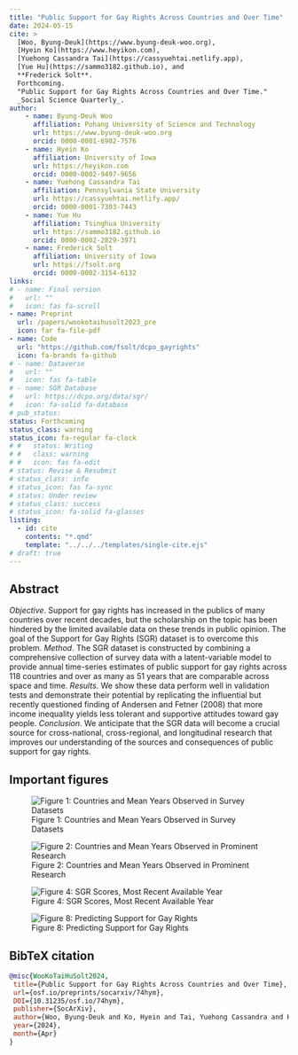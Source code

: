 ```yaml
---
title: "Public Support for Gay Rights Across Countries and Over Time"
date: 2024-05-15
cite: >
  [Woo, Byung-Deuk](https://www.byung-deuk-woo.org),
  [Hyein Ko](https://www.heyikon.com),
  [Yuehong Cassandra Tai](https://cassyuehtai.netlify.app), 
  [Yue Hu](https://sammo3182.github.io), and
  **Frederick Solt**. 
  Forthcoming.
  "Public Support for Gay Rights Across Countries and Over Time."
  _Social Science Quarterly_.
author:
    - name: Byung-Deuk Woo
      affiliation: Pohang University of Science and Technology
      url: https://www.byung-deuk-woo.org
      orcid: 0000-0001-6902-7576 
    - name: Hyein Ko
      affiliation: University of Iowa
      url: https://heyikon.com
      orcid: 0000-0002-9497-9656      
    - name: Yuehong Cassandra Tai
      affiliation: Pennsylvania State University
      url: https://cassyuehtai.netlify.app/
      orcid: 0000-0001-7303-7443
    - name: Yue Hu
      affiliation: Tsinghua University
      url: https://sammo3182.github.io
      orcid: 0000-0002-2829-3971
    - name: Frederick Solt
      affiliation: University of Iowa
      url: https://fsolt.org
      orcid: 0000-0002-3154-6132
links:
# - name: Final version
#   url: ""
#   icon: fas fa-scroll
- name: Preprint
  url: /papers/wookotaihusolt2023_pre
  icon: far fa-file-pdf
- name: Code
  url: "https://github.com/fsolt/dcpo_gayrights"
  icon: fa-brands fa-github
# - name: Dataverse
#   url: ""
#   icon: fas fa-table
# - name: SGR Database
#   url: https://dcpo.org/data/sgr/
#   icon: fa-solid fa-database
# pub_status:
status: Forthcoming
status_class: warning
status_icon: fa-regular fa-clock
# #   status: Writing
# #   class: warning
# #   icon: fas fa-edit
# status: Revise & Resubmit
# status_class: info
# status_icon: fas fa-sync
# status: Under review
# status_class: success
# status_icon: fa-solid fa-glasses
listing:
  - id: cite
    contents: "*.qmd"
    template: "../../../templates/single-cite.ejs"
# draft: true
---
```


::: {#cite}
:::

## Abstract

_Objective_. Support for gay rights has increased in the publics of many countries over recent decades, but the scholarship on the topic has been hindered by the limited available data on these trends in public opinion. The goal of the Support for Gay Rights (SGR) dataset is to overcome this problem. _Method_. The SGR dataset is constructed by combining a comprehensive collection of survey data with a latent-variable model to provide annual time-series estimates of public support for gay rights across 118 countries and over as many as 51 years that are comparable across space and time. _Results_. We show these data perform well in validation tests and demonstrate their potential by replicating the influential but recently questioned finding of Andersen and Fetner (2008) that more income inequality yields less tolerant and supportive attitudes toward gay people. _Conclusion_. We anticipate that the SGR data will become a crucial source for cross-national, cross-regional, and longitudinal research that improves our understanding of the sources and consequences of public support for gay rights.

## Important figures

![Figure 1: Countries and Mean Years Observed in Survey Datasets](gayrights_fig1.png)

![Figure 2: Countries and Mean Years Observed in Prominent Research](gayrights_fig2.png)

![Figure 4: SGR Scores, Most Recent Available Year](gayrights_fig4.png)

![Figure 8: Predicting Support for Gay Rights](gayrights_fig8.png)

## BibTeX citation

```bibtex
@misc{WooKoTaiHuSolt2024,
 title={Public Support for Gay Rights Across Countries and Over Time},
 url={osf.io/preprints/socarxiv/74hym},
 DOI={10.31235/osf.io/74hym},
 publisher={SocArXiv},
 author={Woo, Byung-Deuk and Ko, Hyein and Tai, Yuehong Cassandra and Hu, Yue and Solt, Frederick},
 year={2024},
 month={Apr}
}
```

